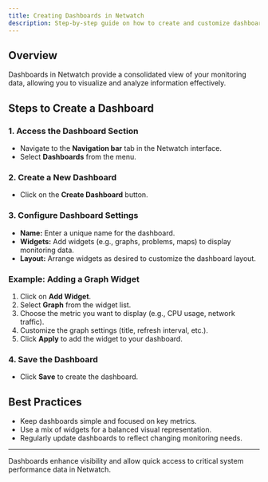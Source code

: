 ```yaml
---
title: Creating Dashboards in Netwatch
description: Step-by-step guide on how to create and customize dashboards in Netwatch.
---
```



## Overview
Dashboards in Netwatch provide a consolidated view of your monitoring data, allowing you to visualize and analyze information effectively.

## Steps to Create a Dashboard

### 1. **Access the Dashboard Section**
- Navigate to the **Navigation bar** tab in the Netwatch interface.
- Select **Dashboards** from the menu.

<ZoomableImage src="/images/dashboard-setup.png" alt="Step 1: Access Dashboard Section" />

### 2. **Create a New Dashboard**
- Click on the **Create Dashboard** button.

<ZoomableImage src="/images/create-dashboard.png" alt="Step 2: Create a New Dashboard" />

### 3. **Configure Dashboard Settings**
- **Name:** Enter a unique name for the dashboard.
- **Widgets:** Add widgets (e.g., graphs, problems, maps) to display monitoring data.
- **Layout:** Arrange widgets as desired to customize the dashboard layout.

<ZoomableImage src="/images/configure-dashboard.png" alt="Step 3: Configure Dashboard Settings" />

### **Example: Adding a Graph Widget**

1. Click on **Add Widget**.
2. Select **Graph** from the widget list.
3. Choose the metric you want to display (e.g., CPU usage, network traffic).
4. Customize the graph settings (title, refresh interval, etc.).
5. Click **Apply** to add the widget to your dashboard.

<ZoomableImage src="/images/add-graph-widget.png" alt="Example: Adding a Graph Widget" />

### 4. **Save the Dashboard**
- Click **Save** to create the dashboard.

<ZoomableImage src="/images/save-dashboard.png" alt="Step 4: Save the Dashboard" />

## Best Practices
- Keep dashboards simple and focused on key metrics.
- Use a mix of widgets for a balanced visual representation.
- Regularly update dashboards to reflect changing monitoring needs.

---

Dashboards enhance visibility and allow quick access to critical system performance data in Netwatch.